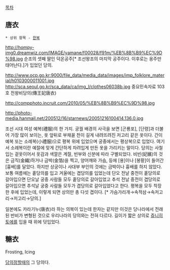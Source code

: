 [[목차]]
== 唐衣 ==
 * 상위 항목 - [[한복]]
http://hompy-img0.dreamwiz.com/IMAGE/yamane/f00028/f91m/%EB%8B%B9%EC%9D%98.jpg
순조의 셋째 딸인 덕온공주[* 조선왕조의 마지막 공주이다. 이후로는 옹주만 태어난다.]가 입었던 당의.

http://www.ocp.go.kr:9000/file_data/media_data/images/imp_folklore_material/h0103000011001.jpg http://sca.seoul.go.kr/sca_data/ca/img_l/clothes06038b.jpg
중요민속자료 103호 전왕비당의(傳王妃唐衣)

http://compphoto.incruit.com/2010/05/%EB%8B%B9%EC%9D%98.jpg

http://photo-media.hanmail.net/200512/16/starnews/20051216100414.136.0.jpg

조선 시대 여성 예복(禮服)의 한 가지. 궁궐 배경의 사극을 보면 [곤룡포], [단령]과 더불어 가장 많이 보이는, 옷 앞뒤로 부채꼴 천이 길게 내려뜨려진 저고리 같은 옷이다. 간이 예복 또는 소례복(小禮服)으로 평복 위에 입었으며 궁중에서는 평상복으로 입었다. 여기서 소례복이란 예절에 맞게 간단하게 차려입게 만든 옷을 가리키는 말이다. 당의는 사철 입는 겉옷이어서 옷감과 색깔은 계절, 빈부와 신분에 따라 구별되었다. 비빈(妃嬪)의 것은 금직(金織)하거나 금박(金箔)을 찍고, 양어깨와 가슴, 등에 [용]이나 [봉황]이 들어간 [흉배]를 달았다. 하지만 상궁이나 사대부 부인의 것에는 금박이나 흉배를 하지 않았다. 보통 여름에는 홑당의를 입고 겨울에는 겹당의를 입었는데 단오 전날 중전이 홑당의로 갈아입으면 단오날 궁중 사람들 모두 홑당의로 갈아입었고 추석 전날 중전이 겹당의로 갈아입으면 추석날 궁중 사람들 모두가 겹당의로 갈아입었다고 한다.
평복을 모두 착장한 후에 입었는데, 이렇게 되면 상의만 총 다섯 겹이다. [* 가슴가리개→속적삼→속저고리→저고리→당의.]

일본에도 카라기누(唐衣)라 하는 의복이 있는데 한자는 같지만 이것은 당나라에서 전래된 반비가 변형된 것으로 우리나라의 당의와는 전혀 다르다. 길이가 짧은 상의로 [[쥬니히토에]]를 입을 때 위에 덧입었다.
== 糖衣 ==
Frosting, Icing

[[당의정]]할때의 그 당의다.
